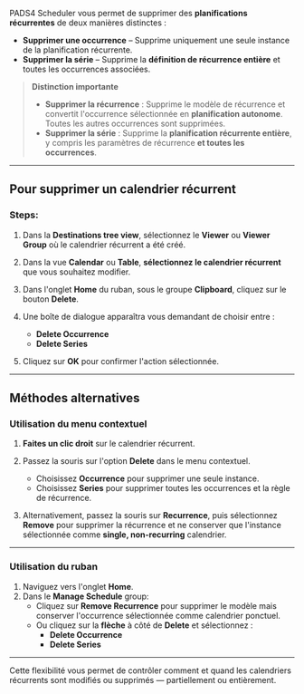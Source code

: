 PADS4 Scheduler vous permet de supprimer des **planifications récurrentes** de deux manières distinctes :

* **Supprimer une occurrence** – Supprime uniquement une seule instance de la planification récurrente.
* **Supprimer la série** – Supprime la **définition de récurrence entière** et toutes les occurrences associées.

> **Distinction importante**
>
> * **Supprimer la récurrence** : Supprime le modèle de récurrence et convertit l'occurrence sélectionnée en **planification autonome**. Toutes les autres occurrences sont supprimées.
> * **Supprimer la série** : Supprime la **planification récurrente entière**, y compris les paramètres de récurrence **et toutes les occurrences**.

***

## Pour supprimer un calendrier récurrent

### Steps:

1. Dans la **Destinations tree view**, sélectionnez le **Viewer** ou **Viewer Group** où le calendrier récurrent a été créé.

2. Dans la vue **Calendar** ou **Table**, **sélectionnez le calendrier récurrent** que vous souhaitez modifier.

3. Dans l'onglet **Home** du ruban, sous le groupe **Clipboard**, cliquez sur le bouton **Delete**.

4. Une boîte de dialogue apparaîtra vous demandant de choisir entre :
   * **Delete Occurrence**
   * **Delete Series**

5. Cliquez sur **OK** pour confirmer l'action sélectionnée.

***

## Méthodes alternatives

### Utilisation du menu contextuel

1. **Faites un clic droit** sur le calendrier récurrent.

2. Passez la souris sur l'option **Delete** dans le menu contextuel.
   * Choisissez **Occurrence** pour supprimer une seule instance.
   * Choisissez **Series** pour supprimer toutes les occurrences et la règle de récurrence.

3. Alternativement, passez la souris sur **Recurrence**, puis sélectionnez **Remove** pour supprimer la récurrence et ne conserver que l'instance sélectionnée comme **single, non-recurring** calendrier.

***

### Utilisation du ruban

1. Naviguez vers l'onglet **Home**.
2. Dans le **Manage Schedule** group:
   * Cliquez sur **Remove Recurrence** pour supprimer le modèle mais conserver l'occurrence sélectionnée comme calendrier ponctuel.
   * Ou cliquez sur la **flèche** à côté de **Delete** et sélectionnez :
     * **Delete Occurrence**
     * **Delete Series**

***

Cette flexibilité vous permet de contrôler comment et quand les calendriers récurrents sont modifiés ou supprimés — partiellement ou entièrement.
